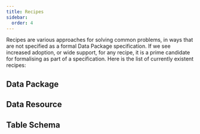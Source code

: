 ```yaml
---
title: Recipes
sidebar:
  order: 4
---
```



Recipes are various approaches for solving common problems, in ways that are not specified as a formal Data Package specification. If we see increased adoption, or wide support, for any recipe, it is a prime candidate for formalising as part of a specification. Here is the list of currently existent recipes:

## Data Package

<CardGrid>

<LinkCard
  title="Data Catalog"
  description="Create a centralized repository for data discovery, cataloging, and organization."
  href="/recipes/data-catalog"
/>

<LinkCard
  title="Data Dependencies"
  description="Manage data dependencies effectively, ensuring that all required resources are accessible and up-to-date."
  href="/recipes/data-dependencies"
/>

<LinkCard
  title="Data Package Version"
  description="Track and manage different versions of data packages to support reproducibility and historical analysis."
  href="/recipes/data-package-version"
/>

<LinkCard
  title="Language Support"
  description="Enhance data packages with support for multiple languages to accommodate diverse user communities."
  href="/recipes/language-support"
/>

<LinkCard
  title="Private Properties"
  description="Secure sensitive data by designating properties as private within your data package."
  href="/recipes/private-properties"
/>

<LinkCard
  title="Translation Support"
  description="Enable data translation and localization for global accessibility and understanding."
  href="/recipes/translation-support"
/>
</CardGrid>

## Data Resource

<CardGrid>
<LinkCard
   title="Caching of Resources"
   description="Optimize data retrieval and performance by implementing resource caching strategies."
   href="/recipes/caching-of-resources"
/>

<LinkCard
  title="Compression of Resources"
  description="Efficiently reduce the storage and transfer size of resources through data compression techniques."
  href="/recipes/compression-of-resources"
/>

<LinkCard
  title="JSON Data Resources"
  description="Incorporate JSON data resources into your data packages for structured and semi-structured data storage."
  href="/recipes/json-data-resources"
/>

<LinkCard
  title="Nested Resources"
  description="Organize complex data structures by incorporating nested resources within your data package."
  href="/recipes/nested-resources"
/>
</CardGrid>

## Table Schema

<CardGrid>
<LinkCard
  title="External Foreign Keys"
  description="Establish relationships between data resources using external foreign keys to enhance data connectivity."
  href="/recipes/external-foreign-keys"
/>

<LinkCard
  title="Metadata in Table Schema"
  description="Enrich table schemas with detailed metadata to provide context and meaning to your data."
  href="/recipes/metadata-in-table-schema"
/>

<LinkCard
  title="Missing Values per Field"
  description="Define how missing or null values are handled on a per-field basis for precise data management."
  href="/recipes/missing-values-per-field"
/>

<LinkCard
    title="Unique Constraints"
    description="Enforce unique constraints on specific data fields to maintain data integrity and uniqueness."
    href="/recipes/unique-constraints"
/>
</CardGrid>

